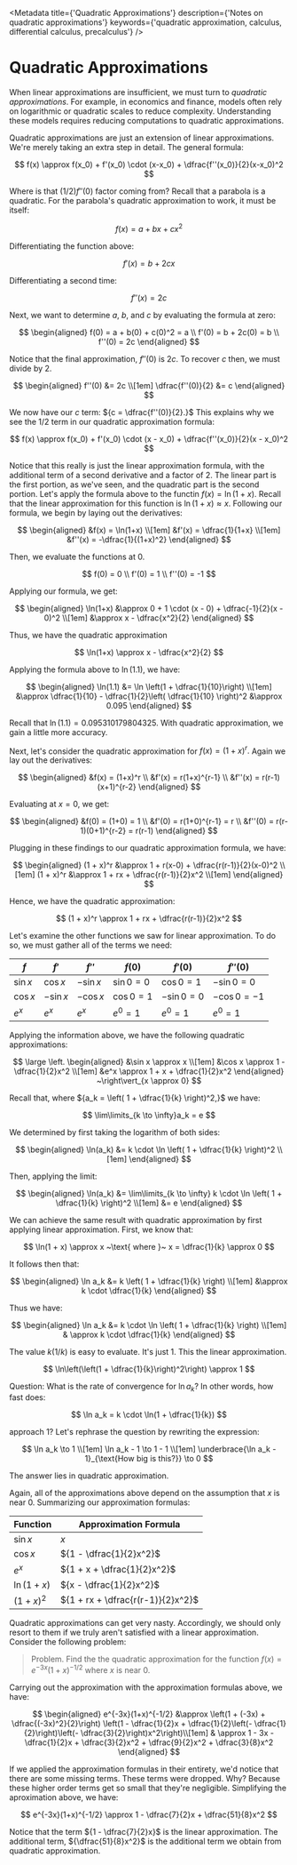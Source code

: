 <Metadata
	title={'Quadratic Approximations'}
	description={'Notes on quadratic approximations'}
	keywords={'quadratic approximation, calculus, differential calculus, precalculus'}
/>

# Quadratic Approximations

When linear approximations are insufficient, we must turn to _quadratic
approximations_. For example, in economics and finance, models often rely
on logarithmic or quadratic scales to reduce complexity. Understanding
these models requires reducing computations to quadratic approximations.

Quadratic approximations are just an extension of linear approximations.
We're merely taking an extra step in detail. The general formula:

$$
	f(x) \approx f(x_0) + f'(x_0) \cdot (x-x_0) + \dfrac{f''(x_0)}{2}(x-x_0)^2
$$

Where is that ${(1/2)f''(0)}$ factor coming from? Recall that a parabola is
a quadratic. For the parabola's quadratic approximation to work, it must be
itself:

$$
	f(x) = a + bx + cx^2
$$

Differentiating the function above:

$$
	f'(x) = b + 2cx
$$

Differentiating a second time:

$$
	f''(x) = 2c
$$

Next, we want to determine ${a,}$ ${b,}$ and ${c}$ by evaluating the
formula at zero:

$$
	\begin{aligned} f(0) = a + b(0) + c(0)^2 = a \\ f'(0) = b + 2c(0) = b \\ f''(0) = 2c \end{aligned}
$$

Notice that the final approximation, ${f''(0)}$ is ${2c.}$ To recover ${c}$
then, we must divide by ${2.}$

$$
	\begin{aligned} f''(0) &= 2c \\[1em] \dfrac{f''(0)}{2} &= c \end{aligned}
$$

We now have our ${c}$ term: ${c = \dfrac{f''(0)}{2}.}$ This explains why we
see the ${1/2}$ term in our quadratic approximation formula:

$$
	f(x) \approx f(x_0) + f'(x_0) \cdot (x - x_0) + \dfrac{f''(x_0)}{2}(x - x_0)^2
$$

Notice that this really is just the linear approximation formula, with the
additional term of a second derivative and a factor of ${2.}$ The linear
part is the first portion, as we've seen, and the quadratic part is the
second portion. Let's apply the formula above to the functin
${f(x) = \ln(1+x).}$ Recall that the linear approximation for this function
is ${\ln(1+x) \approx x.}$ Following our formula, we begin by laying out
the derivatives:

$$
	\begin{aligned} &f(x) = \ln(1+x) \\[1em] &f'(x) = \dfrac{1}{1+x} \\[1em] &f''(x) = -\dfrac{1}{(1+x)^2} \end{aligned}
$$

Then, we evaluate the functions at ${0.}$

$$
	f(0) = 0 \\ f'(0) = 1 \\ f''(0) = -1
$$

Applying our formula, we get:

$$
	\begin{aligned} \ln(1+x) &\approx 0 + 1 \cdot (x - 0) + \dfrac{-1}{2}(x - 0)^2 \\[1em] &\approx x - \dfrac{x^2}{2} \end{aligned}
$$

Thus, we have the quadratic approximation

$$
	\ln(1+x) \approx x - \dfrac{x^2}{2}
$$

Applying the formula above to ${\ln(1.1),}$ we have:

$$
	\begin{aligned} \ln(1.1) &= \ln \left(1 + \dfrac{1}{10}\right) \\[1em] &\approx \dfrac{1}{10} - \dfrac{1}{2}\left( \dfrac{1}{10} \right)^2 &\approx 0.095 \end{aligned}
$$

Recall that ${\ln(1.1) = 0.095310179804325.}$ With quadratic approximation,
we gain a little more accuracy.

Next, let's consider the quadratic approximation for ${f(x) = (1+x)^r.}$
Again we lay out the derivatives:

$$
	\begin{aligned} &f(x) = (1+x)^r \\ &f'(x) = r(1+x)^{r-1} \\ &f''(x) = r(r-1)(x+1)^{r-2} \end{aligned}
$$

Evaluating at ${x = 0,}$ we get:

$$
	\begin{aligned} &f(0) = (1+0) = 1 \\ &f'(0) = r(1+0)^{r-1} = r \\ &f''(0) = r(r-1)(0+1)^{r-2} = r(r-1) \end{aligned}
$$

Plugging in these findings to our quadratic approximation formula, we have:

$$
	\begin{aligned} (1 + x)^r &\approx 1 + r(x-0) + \dfrac{r(r-1)}{2}(x-0)^2 \\[1em] (1 + x)^r &\approx 1 + rx + \dfrac{r(r-1)}{2}x^2 \\[1em] \end{aligned}
$$

Hence, we have the quadratic approximation:

$$
	(1 + x)^r \approx 1 + rx + \dfrac{r(r-1)}{2}x^2
$$

Let's examine the other functions we saw for linear approximation. To do
so, we must gather all of the terms we need:

| ${f}$      | ${f'}$       | ${f''}$      | ${f(0)}$       | ${f'(0)}$        | ${f''(0)}$        |
| ---------- | ------------ | ------------ | -------------- | ---------------- | ----------------- |
| ${\sin x}$ | ${\cos x}$   | ${- \sin x}$ | ${\sin 0 = 0}$ | ${\cos 0 = 1}$   | ${- \sin 0 = 0}$  |
| ${\cos x}$ | ${- \sin x}$ | ${- \cos x}$ | ${\cos 0 = 1}$ | ${- \sin 0 = 0}$ | ${- \cos 0 = -1}$ |
| ${e^x}$    | ${e^x}$      | ${e^x}$      | ${e^0 = 1}$    | ${e^0 = 1}$      | ${e^0 = 1}$       |

Applying the information above, we have the following quadratic
approximations:

$$
	\large \left. \begin{aligned} &\sin x \approx x \\[1em] &\cos x \approx 1 - \dfrac{1}{2}x^2 \\[1em] &e^x \approx 1 + x + \dfrac{1}{2}x^2 \end{aligned} ~\right\vert_{x \approx 0}
$$

Recall that, where ${a_k = \left( 1 + \dfrac{1}{k} \right)^2,}$ we have:

$$
	\lim\limits_{k \to \infty}a_k = e
$$

We determined by first taking the logarithm of both sides:

$$
	\begin{aligned} \ln(a_k) &= k \cdot \ln \left( 1 + \dfrac{1}{k} \right)^2 \\[1em] \end{aligned}
$$

Then, applying the limit:

$$
	\begin{aligned} \ln(a_k) &= \lim\limits_{k \to \infty} k \cdot \ln \left( 1 + \dfrac{1}{k} \right)^2 \\[1em] &= e \end{aligned}
$$

We can achieve the same result with quadratic approximation by first
applying linear approximation. First, we know that:

$$
	\ln(1 + x) \approx x ~\text{ where }~ x = \dfrac{1}{k} \approx 0
$$

It follows then that:

$$
	\begin{aligned} \ln a_k &= k \left( 1 + \dfrac{1}{k} \right) \\[1em] &\approx k \cdot \dfrac{1}{k} \end{aligned}
$$

Thus we have:

$$
	\begin{aligned} \ln a_k &= k \cdot \ln \left( 1 + \dfrac{1}{k} \right) \\[1em] & \approx k \cdot \dfrac{1}{k} \end{aligned}
$$

The value ${k(1/k)}$ is easy to evaluate. It's just ${1.}$ This the linear
approximation.

$$
	\ln\left(\left(1 + \dfrac{1}{k}\right)^2\right) \approx 1
$$

Question: What is the rate of convergence for ${\ln a_k?}$ In other words,
how fast does:

$$
	\ln a_k = k \cdot \ln(1 + \dfrac{1}{k})
$$

approach ${1?}$ Let's rephrase the question by rewriting the expression:

$$
	\ln a_k \to 1 \\[1em] \ln a_k - 1 \to 1 - 1 \\[1em] \underbrace{\ln a_k - 1}_{\text{How big is this?}} \to 0
$$

The answer lies in quadratic approximation.

Again, all of the approximations above depend on the assumption that ${x}$
is near ${0.}$ Summarizing our approximation formulas:

| Function       | Approximation Formula             |
| -------------- | --------------------------------- |
| ${\sin x}$     | ${x}$                             |
| ${\cos x}$     | ${1 - \dfrac{1}{2}x^2}$           |
| ${e^x}$        | ${1 + x + \dfrac{1}{2}x^2}$       |
| ${\ln(1 + x)}$ | ${x - \dfrac{1}{2}x^2}$           |
| ${(1 + x)^2}$  | ${1 + rx + \dfrac{r(r-1)}{2}x^2}$ |

Quadratic approximations can get very nasty. Accordingly, we should only
resort to them if we truly aren't satisfied with a linear approximation.
Consider the following problem:

> Problem. Find the the quadratic approximation for the function
> ${f(x) = e^{-3x}(1+x)^{-1/2}}$ where ${x}$ is near ${0.}$

Carrying out the approximation with the approximation formulas above, we
have:

$$
	\begin{aligned} e^{-3x}(1+x)^{-1/2} &\approx \left(1 + (-3x) + \dfrac{(-3x)^2}{2}\right) \left(1 - \dfrac{1}{2}x + \dfrac{1}{2}\left(- \dfrac{1}{2}\right)\left(- \dfrac{3}{2}\right)x^2\right)\\[1em] & \approx 1 - 3x - \dfrac{1}{2}x + \dfrac{3}{2}x^2 + \dfrac{9}{2}x^2 + \dfrac{3}{8}x^2 \end{aligned}
$$

If we applied the approximation formulas in their entirety, we'd notice
that there are some missing terms. These terms were dropped. Why? Because
these higher order terms get so small that they're negligible. Simplifying
the aproximation above, we have:

$$
	e^{-3x}(1+x)^{-1/2} \approx 1 - \dfrac{7}{2}x + \dfrac{51}{8}x^2
$$

Notice that the term ${1 - \dfrac{7}{2}x}$ is the linear approximation. The
additional term, ${\dfrac{51}{8}x^2}$ is the additional term we obtain from
quadratic approximation.

